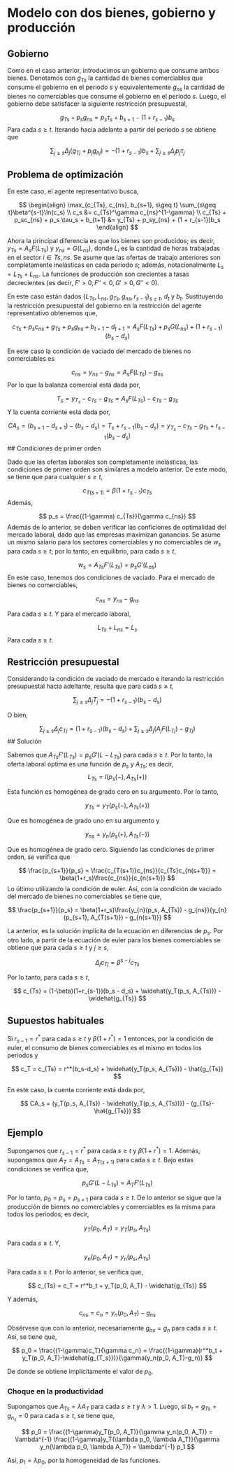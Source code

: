 # Modelo con dos bienes, gobierno y producción

## Gobierno

Como en el caso anterior, introducimos un gobierno que consume ambos bienes. Denotamos con $g_{Ts}$ la cantidad de bienes comerciables que consume el gobierno en el periodo $s$ y equivalentemente $g_{ns}$ la cantidad de bienes no comerciables que consume el gobierno en el periodo $s$. Luego, el gobierno debe satisfacer la siguiente restricción presupuestal,

$$
g_{Ts} + p_s g_{ns} = p_s \tau_s + b_{s+1} - (1 + r_{s-1})b_s
$$
Para cada $s \geq t$. Iterando hacia adelante a partir del periodo $s$ se obtiene que 

$$
\sum_{j\geq s} \Delta_j (g_{Tj}+p_jg_{nj}) = -(1+r_{s-1})b_s + \sum_{j \geq s} \Delta_j p_j \tau_j
$$


## Problema de optimización 

En este caso, el agente representativo busca,

$$
\begin{align}
\max_{c_{Ts}, c_{ns}, b_{s+1}, s\geq t}  \sum_{s\geq t}\beta^{s-t}\ln(c_s) \\
 c_s &= c_{Ts}^\gamma c_{ns}^{1-\gamma} \\
c_{Ts} + p_sc_{ns} + p_s \tau_s + b_{t+1} &= y_{Ts} + p_sy_{ns} + (1 + r_{s-1})b_s
\end{align}
$$

Ahora la principal diferencia es que los bienes son producidos; es decir, $y_{Ts} = A_sF(L_{Ts})$ y $y_{ns} = G(L_{ns})$, donde $L_i$ es la cantidad de horas trabajadas en el sector $i \in {Ts, ns}$. Se asume que las ofertas de trabajo anteriores son completamente inelásticas en cada periodo $s$; además, notacionalmente $L_s = L_{Ts} + L_{ns}$. La funciones de producción son crecientes a tasas decrecientes (es decir, $F' > 0, F''<0, G' > 0, G''<0$). 

En este caso están dados $\{L_{Ts}, L_{ns}, g_{Ts}, g_{ns}, r_{s-1}\}_{s\geq t}$, $d_t$ y $b_t$. Sustituyendo la restricción presupuestal del gobierno en la restricción del agente representativo obtenemos que,

$$
c_{Ts} + p_s c_{ns} + g_{Ts} + p_s g_{ns}+b_{t+1}-d_{t+1} = A_sF(L_{Ts}) + p_sG(L_{ns})+(1+r_{s-1})(b_s-d_s)
$$

En este caso la condición de vaciado del mercado de bienes no comerciables es

$$
c_{ns} = y_{ns} - g_{ns} = A_sF(L_{Ts}) - g_{ns}
$$
Por lo que la balanza comercial está dada por,

$$
T_s = y_{T_s} - c_{Ts}-g_{Ts} = A_sF(L_{Ts}) - c_{Ts} - g_{Ts}
$$
Y la cuenta corriente está dada por,

$$
CA_s = (b_{s+1}-d_{s+1})-(b_s-d_s) = T_s + r_{s-1}(b_s-d_s)  = y_{T_s} - c_{Ts}-g_{Ts} + r_{s-1}(b_s-d_s)
$$
## Condiciones de primer orden

Dado que las ofertas laborales son completamente inelásticas, las condiciones de primer orden son similares a modelo anterior. De este modo, se tiene que para cualquier $s \geq t$,

$$
c_{T(s+1)} = \beta(1+r_{s-1})c_{Ts}
$$
Además,

$$
p_s = \frac{(1-\gamma) c_{Ts}}{\gamma c_{ns}}
$$
Además de lo anterior, se deben verificar las conficiones de optimalidad del mercado laboral, dado que las empresas maximizan ganancias. Se asume un mismo salario para los sectores comerciables y no comerciables de $w_s$ para cada $s \geq t$; por lo tanto, en equilibrio, para cada $s \geq t$,

$$
w_s = A_{Ts}F'(L_{Ts}) = p_s G'(L_{ns})
$$
En este caso, tenemos dos condiciones de vaciado. Para el mercado de bienes no comerciables,

$$
c_{ns} = y_{ns} - g_{ns}
$$

Para cada $s \geq t$. Y para el mercado laboral,

$$
L_{Ts} + L_{ns} = L_s
$$
Para cada $s \geq t$.

## Restricción presupuestal

Considerando la condición de vaciado de mercado e iterando la restricción presupuestal hacia adeltante, resulta que para cada $s\geq t$,

$$
\sum_{j\geq s}\Delta_jT_j = -(1+r_{s-1})(b_s-d_s)
$$

O bien, 

$$
\sum_{j\geq s}\Delta_j c_{Tj} = (1+r_{s-1})(b_s-d_s) + \sum_{j \geq s}\Delta_j (A_jF(L_{Tj}) - g_{Tj})
$$
## Solución

Sabemos que $A_{Ts}F'(L_{Ts}) = p_sG'(L-L_{Ts})$ para cada $s \geq t$. Por lo tanto, la oferta laboral óptima es una función de $p_s$ y $A_{Ts}$; es decir, 
$$
L_{Ts} = l(p_s(-), A_{Ts}(+))
$$

Esta función es homogénea de grado cero en su argumento. Por lo tanto,

$$
y_{Ts} = y_T(p_s(-), A_{Ts}(+))
$$ 

Que es homogénea de grado uno en su argumento y 

$$
y_{ns} = y_n(p_s(+), A_{Ts}(-))
$$ 

Que es homogénea de grado cero. Siguiendo las condiciones de primer orden, se verifica que

$$
\frac{p_{s+1}}{p_s} = \frac{c_{T(s+1)}c_{ns}}{c_{Ts}c_{n(s+1)}} = \beta(1+r_s)\frac{c_{ns}}{c_{n(s+1)}}
$$
Lo último utilizando la condición de euler. Así, con la condición de vaciado del mercado de bienes no comerciables se tiene que,

$$
\frac{p_{s+1}}{p_s} = \beta(1+r_s)\frac{y_{n}(p_s, A_{Ts}) - g_{ns}}{y_{n}(p_{s+1}, A_{T(s+1)}) - g_{n(s+1)}} 
$$

La anterior, es la solución implícita de la ecuación en diferencias de $p_s$. Por otro lado, a partir de la ecuación de euler para los bienes comerciables se obtiene que para cada $s \geq t$ y $j \geq s$,

$$
\Delta_j c_{Tj} = \beta^{s-j}c_{Ts}
$$

Por lo tanto, para cada $s \geq t$, 

$$
c_{Ts} = (1-\beta)(1+r_{s-1})(b_s - d_s) + \widehat{y_T(p_s, A_{Ts})} - \widehat{g_{Ts}}
$$

## Supuestos habituales

Si $r_{s-1} = r^*$ para cada $s \geq t$ y $\beta(1 + r^*) = 1$ entonces, por la condición de euler, el consumo de bienes comerciables es el mismo en todos los periodos y 

$$
c_T = c_{Ts} = r^*(b_s-d_s) + \widehat{y_T(p_s, A_{Ts})} - \hat{g_{Ts}}
$$

En este caso, la cuenta corriente está dada por,

$$
CA_s = (y_T(p_s, A_{Ts}) - \widehat{y_T(p_s, A_{Ts})}) - (g_{Ts}-\hat{g_{Ts}})
$$

## Ejemplo

Supongamos que $r_{s-1} = r^*$ para cada $s \geq t$ y $\beta(1 + r^*) = 1$. Además, supongamos que $A_T = A_{Ts} = A_{T(s+1)}$ para cada $s \geq t$. Bajo estas condiciones se verifica que,

$$
p_sG'(L-L_{Ts}) = A_TF'(L_{Ts})
$$

Por lo tanto, $p_0 = p_s = p_{s+1}$ para cada $s \geq t$. De lo anterior se sigue que la producción de bienes no comerciables y comerciables es la misma para todos los periodos; es decir, 

$$
y_{T}(p_0, A_T) = y_T(p_s, A_{Ts}) 
$$

Para cada $s \geq t$. Y,

$$
y_{n}(p_0, A_T) = y_n(p_s, A_{Ts})
$$

Para cada $s \geq t$. Por lo anterior, se verifica que,

$$
c_{Ts} = c_T = r^*b_t + y_T(p_0, A_T) - \widehat{g_{Ts}}
$$

Y además,

$$
c_{ns} = c_n = y_n(p_0, A_T) - g_{ns}
$$

Obsérvese que con lo anterior, necesariamente $g_{ns} = g_n$ para cada $s \geq t$. Así, se tiene que,

$$
p_0 = \frac{(1-\gamma)c_T}{\gamma c_n} = \frac{(1-\gamma)(r^*b_t + y_T(p_0, A_T)-\widehat{g_{T_s}})}{\gamma(y_n(p_0, A_T)-g_n)} 
$$

De donde se obtiene implícitamente el valor de $p_0$. 

### Choque en la productividad

Supongamos que $A_{Ts} = \lambda A_T$ para cada $s \geq t$ y $\lambda >1$. Luego, si $b_t = g_{Ts} = g_{n_s} = 0$ para cada $s \geq t$, se tiene que,

$$
p_0 = \frac{(1-\gamma)y_T(p_0, A_T)}{\gamma y_n(p_0, A_T)} = \lambda^{-1} \frac{(1-\gamma)y_T(\lambda p_0, \lambda A_T)}{\gamma y_n(\lambda p_0, \lambda A_T)} = \lambda^{-1} p_1
$$

Así, $p_1 = \lambda p_0$, por la homogeneidad de las funciones.